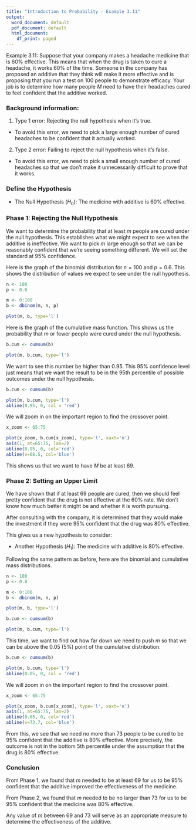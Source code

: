 ```yaml
---
title: "Introduction to Probability - Example 3.11"
output:
  word_document: default
  pdf_document: default
  html_document:
    df_print: paged
---
```


Example 3.11: Suppose that your company makes a headache medicine that is 60% effective. This means that when the drug is taken to cure a headache, it works 60% of the time. Someone in the company has proposed an additive that they think will make it more effective and is proposing that you run a test on 100 people to demonstrate efficacy. Your job is to determine how many people $M$ need to have their headaches cured to feel confident that the additive worked.

### Background information:

1. Type 1 error: Rejecting the null hypothesis when it's true.
 * To avoid this error, we need to pick a large enough number of cured headaches to be confident that it actually worked.
2. Type 2 error: Failing to reject the null hypothesis when it's false.
 * To avoid this error, we need to pick a small enough number of cured headaches so that we don't make it unnecessarily difficult to prove that it works.

### Define the Hypothesis

 * The Null Hypothesis ($H_0$): The medicine with additive is 60% effective.

### Phase 1: Rejecting the Null Hypothesis

We want to determine the probability that at least $m$ people are cured under the null hypothesis. This establishes what we might expect to see when the additive is ineffective. We want to pick $m$ large enough so that we can be reasonably confident that we're seeing something different. We will set the standard at 95% confidence.

Here is the graph of the binomial distribution for $n = 100$ and $p = 0.6$. This shows the distribution of values we expect to see under the null hypothesis.
```r
n <- 100
p <- 0.6

m <- 0:100
b <- dbinom(m, n, p)

plot(m, b, type='l')
```

Here is the graph of the cumulative mass function. This shows us the probability that $m$ or fewer people were cured under the null hypothesis.

```r
b.cum <- cumsum(b)

plot(m, b.cum, type='l')
```

We want to see this number be higher than 0.95. This 95% confidence level just means that we want the result to be in the 95th percentile of possible outcomes under the null hypothesis.

```r
b.cum <- cumsum(b)

plot(m, b.cum, type='l')
abline(0.95, 0, col = 'red')
```

We will zoom in on the important region to find the crossover point.

```r
x_zoom <- 65:75

plot(x_zoom, b.cum[x_zoom], type='l', xaxt='n')
axis(1, at=65:75, las=2)
abline(0.95, 0, col='red')
abline(v=68.5, col='blue')
```

This shows us that we want to have $M$ be at least 69.

### Phase 2: Setting an Upper Limit

We have shown that if at least 69 people are cured, then we should feel pretty confident that the drug is not effective at the 60% rate. We don't know how much better it might be and whether it is worth pursuing.

After consulting with the company, it is determined that they would make the investment if they were 95% confident that the drug was 80% effective.

This gives us a new hypothesis to consider:

 * Another Hypothesis ($H_1$): The medicine with additive is 80% effective.

Following the same pattern as before, here are the binomial and cumulative mass distributions.

```r
n <- 100
p <- 0.8

m <- 0:100
b <- dbinom(m, n, p)

plot(m, b, type='l')

b.cum <- cumsum(b)

plot(m, b.cum, type='l')
```

This time, we want to find out how far down we need to push $m$ so that we can be above the 0.05 (5%) point of the cumulative distribution.

```r
b.cum <- cumsum(b)

plot(m, b.cum, type='l')
abline(0.05, 0, col = 'red')
```

We will zoom in on the important region to find the crossover point.

```r
x_zoom <- 65:75

plot(x_zoom, b.cum[x_zoom], type='l', xaxt='n')
axis(1, at=65:75, las=2)
abline(0.05, 0, col='red')
abline(v=73.7, col='blue')
```

From this, we see that we need no more than 73 people to be cured to be 95% confident that the additive is 80% effective. More precisely, the outcome is not in the bottom 5th percentile under the assumption that the drug is 80% effective.

### Conclusion

From Phase 1, we found that $m$ needed to be at least 69 for us to be 95% confident that the additive improved the effectiveness of the medicine.

From Phase 2, we found that $m$ needed to be no larger than 73 for us to be 95% confident that the medicine was 80% effective.

Any value of $m$ between 69 and 73 will serve as an appropriate measure to determine the effectiveness of the additive.
